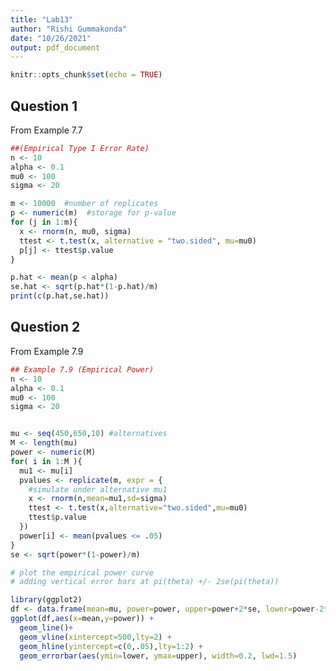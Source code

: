 ---
title: "Lab13"
author: "Rishi Gummakonda"
date: "10/26/2021"
output: pdf_document
---

```{r setup, include=FALSE}
knitr::opts_chunk$set(echo = TRUE)
```

## Question 1

From Example 7.7
```{r}
##(Empirical Type I Error Rate)
n <- 10
alpha <- 0.1
mu0 <- 100
sigma <- 20

m <- 10000  #number of replicates
p <- numeric(m)  #storage for p-value
for (j in 1:m){
  x <- rnorm(n, mu0, sigma)
  ttest <- t.test(x, alternative = "two.sided", mu=mu0)
  p[j] <- ttest$p.value
}

p.hat <- mean(p < alpha)
se.hat <- sqrt(p.hat*(1-p.hat)/m)
print(c(p.hat,se.hat))


```

## Question 2
From Example 7.9
```{r}

## Example 7.9 (Empirical Power)
n <- 10
alpha <- 0.1
mu0 <- 100
sigma <- 20


mu <- seq(450,650,10) #alternatives
M <- length(mu)
power <- numeric(M)
for( i in 1:M ){
  mu1 <- mu[i]
  pvalues <- replicate(m, expr = {
    #simulate under alternative mu1
    x <- rnorm(n,mean=mu1,sd=sigma)
    ttest <- t.test(x,alternative="two.sided",mu=mu0)
    ttest$p.value
  })
  power[i] <- mean(pvalues <= .05)
}
se <- sqrt(power*(1-power)/m)

# plot the empirical power curve
# adding vertical error bars at pi(theta) +/- 2se(pi(theta))

library(ggplot2)
df <- data.frame(mean=mu, power=power, upper=power+2*se, lower=power-2*se)
ggplot(df,aes(x=mean,y=power)) +
  geom_line()+
  geom_vline(xintercept=500,lty=2) +
  geom_hline(yintercept=c(0,.05),lty=1:2) +
  geom_errorbar(aes(ymin=lower, ymax=upper), width=0.2, lwd=1.5)




```


